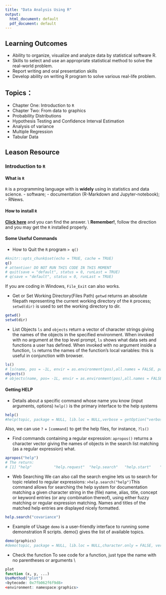 ```yaml
---
title: "Data Analysis Using R"
output:
  html_document: default
  pdf_document: default
---
```


## Learning Outcomes
* Ability to organize, visualize and analyze data by statistical software R.
* Skills to select and use an appropriate statistical method to solve the real-world problem.
* Report writing and oral presentation skills
* Develop ability on writing R program to solve various real-life problem.

## Topics：
* Chapter One: Introduction to `R`
* Chapter Two: From data to graphics
* Probability Distributions
* Hypothesis Testing and Confidence Interval Estimation
* Analysis of variance
* Multiple Regression
* Tabular Data

## Leason Resource

### Introduction to `R`

#### What is `R`
`R` is a programming language with is **widely** using in statistics and data science.
- software;
- documentation (R-Markdown and Jupyter-notebook);
- RNews.

#### How to install `R`
<a href="https://cran.r-project.org">**Click here**</a> and you can find the answer. \\ **Remember!**, follow the direction and you may get the `R` installed properly.

#### Some Useful Commands

* How to Quit the `R` program
`> q()`
```r
#knitr::opts_chunk$set(echo = TRUE, cache = TRUE)
q()
# attention! DO NOT RUN THIS CODE IN THIS MOMENT
# quit(save = "default", status = 0, runLast = TRUE)
# q(save = "default", status = 0, runLast = TRUE)
```
If you are coding in Windows, `File_Exit` can also works.

* Get or Set Working Directory(Files Path)
`getwd` returns an absolute filepath representing the current working directory of the `R` process; `setwd(dir)` is used to set the working directory to dir.
```r
getwd()
setwd(dir)
```
* List Objects
`ls` and `objects` return a vector of character strings giving the names of the objects in the specified environment. When invoked with no argument at the top level prompt, `ls` shows what data sets and functions a user has defined. When invoked with no argument inside a function, `ls` returns the names of the function's local variables: this is useful in conjunction with browser.
```r
ls()
# ls(name, pos = -1L, envir = as.environment(pos),all.names = FALSE, pattern, sorted = TRUE)
objects()
# objects(name, pos= -1L, envir = as.environment(pos),all.names = FALSE, pattern, sorted = TRUE)
```
#### Getting HELP
* Details about a specific command whose name you know (input arguments, options)
`help()` is the primary interface to the help systems
```r
help()
#help(topic, package = NULL, lib.loc = NULL,verbose = getOption("verbose"),try.all.packages = getOption("help.try.all.packages"),help_type = getOption("help_type"))
```
Also, we can use `?` + `[command]` to get the help files, for instance, `?ls()`

* Find commands containing a regular expression:
`apropos()` returns a character vector giving the names of objects in the search list matching (as a regular expression) what.
```r
apropos("help")
# The return:
# [1] "help"          "help.request"  "help.search"   "help.start"    "main.help.url"
```
* Web Searching
We can also call the search engine lets us to search for topic related to regular expressions:
`>help.search("help")`This command allows for searching the help system for documentation matching a given character string in the (file) name, alias, title, concept or keyword entries (or any combination thereof), using either fuzzy matching or regular expression matching. Names and titles of the matched help entries are displayed nicely formatted.
```r
help.search("covariance")
```
* Example of Usage
`demo` is a user-friendly interface to running some demonstration R scripts. demo() gives the list of available topics.
```r
demo(graphics)
#demo(topic, package = NULL, lib.loc = NULL,character.only = FALSE, verbose = getOption("verbose"),echo = TRUE, ask = getOption("demo.ask"),encoding = getOption("encoding"))
```
* Check the function
To see code for a function, just type the name with no parentheses or arguments \\
```r
plot
function (x, y, ...)
UseMethod("plot")
<bytecode: 0x7fb062f6f9d8>
<environment: namespace:graphics>
```
